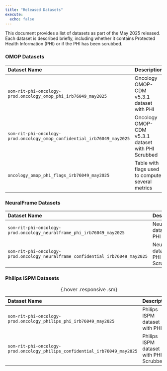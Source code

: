 ```yaml
---
title: "Released Datasets"
execute:
  echo: false
---
```

This document provides a list of datasets as part of the May 2025 released. Each dataset is described briefly, including whether it contains Protected Health Information (PHI) or if the PHI has been scrubbed. 

### OMOP Datasets
| Dataset Name | Description |
|:------------|:------------|
| `som-rit-phi-oncology-prod.oncology_omop_phi_irb76049_may2025`| Oncology OMOP-CDM v5.3.1 dataset with PHI| 
| `som-rit-phi-oncology-prod.oncology_omop_confidential_irb76049_may2025`| Oncology OMOP-CDM v5.3.1 dataset with PHI Scrubbed|
| `oncology_omop_phi_flags_irb76049_may2025`| Table with flags used to compute several metrics |

### NeuralFrame Datasets
| Dataset Name | Description |
|:------------|:------------|
| `som-rit-phi-oncology-prod.oncology_neuralframe_phi_irb76049_may2025`| NeuralFrame dataset with PHI | 
| `som-rit-phi-oncology-prod.oncology_neuralframe_confidential_irb76049_may2025`| NeuralFrame dataset with PHI Scrubbed |

### Philips ISPM Datasets
| Dataset Name | Description |
|:------------|:------------|
| `som-rit-phi-oncology-prod.oncology_philips_phi_irb76049_may2025`| Philips ISPM dataset with PHI | 
| `som-rit-phi-oncology-prod.oncology_philips_confidential_irb76049_may2025`| Philips ISPM dataset with PHI Scrubbed |


:  {.hover .responsive .sm}


